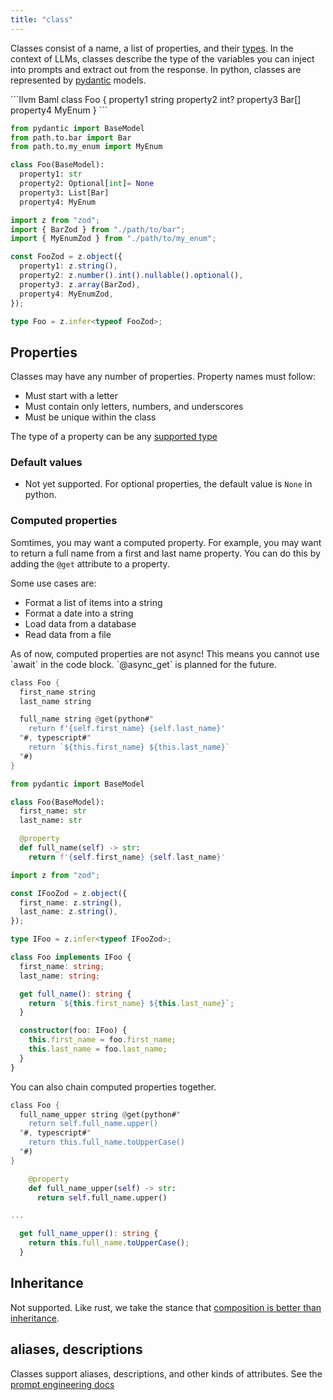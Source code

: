 ```yaml
---
title: "class"
---
```


Classes consist of a name, a list of properties, and their [types](/v3/syntax/type).
In the context of LLMs, classes describe the type of the variables you can inject into prompts and extract out from the response. In python, classes are represented by [pydantic](https://pydantic-docs.helpmanual.io/) models.

<CodeGroup>
```llvm Baml
class Foo {
  property1 string
  property2 int?
  property3 Bar[]
  property4 MyEnum
}
```

```python Python Equivalent
from pydantic import BaseModel
from path.to.bar import Bar
from path.to.my_enum import MyEnum

class Foo(BaseModel):
  property1: str
  property2: Optional[int]= None
  property3: List[Bar]
  property4: MyEnum
```

```typescript Typescript Equivalent
import z from "zod";
import { BarZod } from "./path/to/bar";
import { MyEnumZod } from "./path/to/my_enum";

const FooZod = z.object({
  property1: z.string(),
  property2: z.number().int().nullable().optional(),
  property3: z.array(BarZod),
  property4: MyEnumZod,
});

type Foo = z.infer<typeof FooZod>;
```

</CodeGroup>

## Properties

Classes may have any number of properties.
Property names must follow:

- Must start with a letter
- Must contain only letters, numbers, and underscores
- Must be unique within the class

The type of a property can be any [supported type](/v3/syntax/type)

### Default values

- Not yet supported. For optional properties, the default value is `None` in python.

### Computed properties

Somtimes, you may want a computed property. For example, you may want to return a full name from a first and last name property. You can do this by adding the `@get` attribute to a property.

Some use cases are:

- Format a list of items into a string
- Format a date into a string
- Load data from a database
- Read data from a file

<Warning>
  As of now, computed properties are not async! This means you cannot use
  `await` in the code block. `@async_get` is planned for the future.
</Warning>

<CodeGroup>

```rust BAML
class Foo {
  first_name string
  last_name string

  full_name string @get(python#"
    return f'{self.first_name} {self.last_name}'
  "#, typescript#"
    return `${this.first_name} ${this.last_name}`
  "#)
}
```

```python Python Equivalent
from pydantic import BaseModel

class Foo(BaseModel):
  first_name: str
  last_name: str

  @property
  def full_name(self) -> str:
    return f'{self.first_name} {self.last_name}'
```

```typescript Typescript Equivalent
import z from "zod";

const IFooZod = z.object({
  first_name: z.string(),
  last_name: z.string(),
});

type IFoo = z.infer<typeof IFooZod>;

class Foo implements IFoo {
  first_name: string;
  last_name: string;

  get full_name(): string {
    return `${this.first_name} ${this.last_name}`;
  }

  constructor(foo: IFoo) {
    this.first_name = foo.first_name;
    this.last_name = foo.last_name;
  }
}
```

</CodeGroup>

You can also chain computed properties together.

<CodeGroup>

```rust BAML
class Foo {
  full_name_upper string @get(python#"
    return self.full_name.upper()
  "#, typescript#"
    return this.full_name.toUpperCase()
  "#)
}
```

```python Python Equivalent
    @property
    def full_name_upper(self) -> str:
      return self.full_name.upper()
```

```typescript Typescript Equivalent
...

  get full_name_upper(): string {
    return this.full_name.toUpperCase();
  }
```

</CodeGroup>

## Inheritance

Not supported. Like rust, we take the stance that [composition is better than inheritance](https://www.digitalocean.com/community/tutorials/composition-vs-inheritance).

## aliases, descriptions
Classes support aliases, descriptions, and other kinds of attributes. See the [prompt engineering docs](./prompt_engineering/class)
